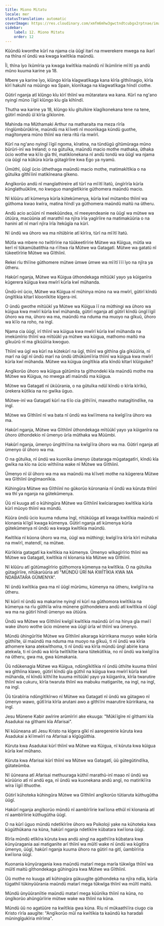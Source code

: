 ```yaml
---
title: Miono Mitatu
locale: mer
statusTranslation: automatic
coverImage: https://res.cloudinary.com/xmfm6mhw3gwctndtcubgx2rptnae/image/upload/v1741354419/small_cover_la_gran_rebelion_28716e29d2.webp
sidebar:
    label: 12. Miono Mitatu
    order: 12
---
```

Kũũndũ kwonthe kũrĩ na njama cia ũũgĩ itarĩ na mwerekere mwega na ikarĩ na thĩna nĩ ũndũ wa kwaga kwĩtĩkia maũndũ.

Ĩĩ, thĩna ĩyo ĩkũmĩria ya kwaga kwĩtĩkia maũndũ nĩ ĩkũmĩirie mĩĩtĩ ya andũ mũno kuuma karine ya 18.

Mbere ya karine ĩyo, kĩũngo kĩrĩa kĩagwatĩkaga kana kĩrĩa gĩthiĩnagio, kĩrĩa kĩrĩ hakuhĩ na mũũngo wa Spain, kĩonĩkaga na kĩagwatĩkaga hĩndĩ ciothe.

Gũtirĩ nganja atĩ kĩũngo kĩu kĩrĩ thĩinĩ wa mũtaratara wa kana. Kũrĩ na ng'ano nyingĩ mũno ĩĩgiĩ kĩũngo kĩu gĩa kĩhĩndĩ.

Thutha wa karine ya 18, kĩũngo kĩu gĩtuĩkire kĩagĩkonekana tene na tene, gũtirĩ mũndũ ũĩ kĩrĩa gĩkĩonire.

Mahinda ma Mũthamaki Arthur na matharaita ma meza rĩrĩa rĩngĩũmbũrũkĩrie, maũndũ ma kĩĩveti nĩ moonĩkaga kũndũ guothe, magĩtonyera mũno thĩinĩ wa riera ritũ rĩa mwĩrĩ.

Kũrĩ na ng'ano nyingĩ ĩĩgiĩ ngoma, kĩratina, na tũndũgũ gĩtũmũraga mũno bũrũri-inĩ wa Ireland; o na gũtuĩka, maũndũ macio mothe mathaka, ũthaka ũcio wothe wa kĩĩo gĩa thĩ, matikĩonekana nĩ andũ tondũ wa ũũgĩ wa njama cia ũũgĩ na kũkũra kũrĩa gũtagĩrĩire kwa Ego ya nyamũ.

Ũmũthĩ, ũũgĩ ũcio ũthethaga maũndũ macio mothe, matimakĩtĩkia o na gũtuĩka gĩthĩĩinĩ matikĩneana gĩkeno.

Angĩkorũo andũ nĩ mangĩathireire atĩ tũrĩ na mĩĩtĩ ĩtatũ, ũngĩrĩrĩa kũrĩa kũngĩathuũkĩire, no kwoguo mangĩetĩkirie gũthomera maũndũ macio.

Nĩ kĩũũru atĩ kũmenya kũrĩa kũtekũmenya, kũrĩa kwĩ mũtambo thĩinĩ wa gũthoma kwao kwĩra, matina hĩndĩ ya gũthomera maũndũ maitũ na ũtheru.

Andũ acio acũũni nĩ meekũũndea, nĩ meeyendeanie na ũũgĩ wa mũtwe wa ũtũũra, macũũnia atĩ marathiĩ na njĩra ĩrĩa yagĩrĩire na matimakũũria o na hanini atĩ nĩ marĩ njĩra ĩrĩa ĩtekũgĩa na kũrĩ.

Nĩ ũndũ wa ũhoro wa ma nĩtũbĩrie atĩ kĩrĩra, tũrĩ na mĩĩtĩ ĩtatũ.

Mũtĩa wa mbere no twĩtĩrĩrie na tũũkeetĩrĩrie Mũtwe wa Kũigua, mũtĩa wa kerĩ nĩ tũkamũbatithia na rĩĩtwa rĩa Mũtwe wa Gatagatĩ. Mũtwe wa gatatũ nĩ tũkeetĩrĩrie Mũtwe wa Gĩthĩinĩ.

Rekei rĩu thĩĩne gũthomere mũtwe ũmwe ũmwe wa mĩĩtĩ ĩĩĩ ĩyo na njĩra ya ũtheru.

Hakũrĩ nganja, Mũtwe wa Kũigua ũthondekaga mĩtũũkĩ yayo ya kũiganĩra kũgerera kũigua kwa mwĩrĩ kũrĩa kwĩ mũhanda.

Ũndũ-inĩ ũcio, Mũtwe wa Kũigua nĩ mũhinya mũno na wa mwĩrĩ, gũtirĩ kĩndũ ũngĩtĩkia kĩtarĩ kĩoonĩkĩtie kĩgera-inĩ.

O ũndũ gwothe mĩtũũkĩ ya Mũtwe wa Kũigua ĩĩ na mũthingi wa ũhoro wa kũigua kwa mwĩrĩ kũrĩa kwĩ mũhanda, gũtirĩ nganja atĩ gũtirĩ kĩndũ ũngĩĩĩgiĩ ũhoro wa ma, ũhoro wa ma, maũndũ ma nduma ma muoyo na gĩkuũ, ũhoro wa kĩĩo na roho, na ingĩ.

Njama cia ũũgĩ, irĩ thĩinĩ wa kũigua kwa mwĩrĩ kũrĩa kwĩ mũhanda na imekũmĩrio thĩinĩ wa mĩtũũkĩ ya mũtwe wa kũigua, mathomo maitũ ma gĩkuũrũ nĩ ma gĩkũũĩria kwoguo.

Thĩinĩ wa ũgĩ wa kũrĩ na kũtekũrĩ na ũgĩ, thĩinĩ wa gĩthĩna gĩa gĩkũũĩria, nĩ marĩ na ũgĩ nĩ ũndũ marĩ na ũndũ ũthũkũmĩĩria thĩinĩ wa kũigua kwa mwĩrĩ kũrĩa kwĩ mũhanda. Mũtwe wa kũigua ũngĩtĩkia atĩa kĩndũ kĩtarĩ kĩũiguike?

Angĩkorũo ũhoro wa kũigua gũtũmĩra ta gĩthondeki kĩa maũndũ mothe ma Mũtwe wa Kũigua, no mwega atĩ maũndũ ma kũigua.

Mũtwe wa Gatagatĩ nĩ ũkũũrania, o na gũtuĩka ndũĩ kĩndũ o kĩrĩa kĩrĩkũ, ũrekera kũtĩkia na no gwĩka ũguo.

Mũtwe-inĩ wa Gatagatĩ kũrĩ na tĩĩo cia gĩthĩĩni, mawatho matagĩtindĩke, na ingĩ.

Mũtwe wa Gĩthĩinĩ nĩ wa bata nĩ ũndũ wa kwĩĩmena na kwĩgĩĩra ũhoro wa ma.

Hakũrĩ nganja, Mũtwe wa Gĩthĩinĩ ũthondekaga mĩtũũkĩ yayo ya kũiganĩra na ũhoro ũthondekio nĩ ũmenyo ũrĩa mũthaka wa Mũũmbi.

Hakũrĩ nganja, ũmenyo ũngĩthĩĩna na kwĩgĩĩra ũhoro wa ma. Gũtirĩ nganja atĩ ũmenyo ũĩ ũhoro wa ma.

O na gũtuĩka, nĩ ũndũ wa kuonĩka ũmenyo ũbataraga mũgatagatĩri, kĩndũ kĩa gwĩka na kĩo na ũcio wĩthiĩna wake nĩ Mũtwe wa Gĩthĩinĩ.

Ũmenyo nĩ ũĩ ũhoro wa ma wa maũndũ ma kĩĩveti mothe na kũgerera Mũtwe wa Gĩthĩinĩ ũngĩmaonĩkia.

Kũhingũra Mũtwe wa Gĩthĩinĩ no gũkorũo kũronania nĩ ũndũ wa kũruta thĩinĩ wa thĩ ya nganja na gũtekũmenya.

Ũũ nĩ kuuga atĩ o kũhingũra Mũtwe wa Gĩthĩinĩ kwĩciaragwo kwĩtĩkia kũrĩa kũrĩ mũoyo thĩinĩ wa mũndũ.

Kũũra ũndũ ũcio kuuma nduma ĩngĩ, nĩtũkũũga atĩ kwaga kwĩtĩkia maũndũ nĩ kĩonania kĩĩgiĩ kwaga kũmenya. Gũtirĩ nganja atĩ kũmenya kũrĩa gũtekũmenya nĩ ũndũ wa kwaga kwĩtĩkia maũndũ.

Kwĩtĩkia nĩ kũona ũhoro wa ma, ũũgĩ wa mũthingi; kwĩgĩĩra kĩrĩa kĩrĩ mũhaka na mwĩrĩ, matendĩ, na mũtwe.

Kũrĩkĩria gatagatĩ ka kwĩtĩkia na kũmenya. Ũmenyo wĩkagĩrĩrio thĩinĩ wa Mũtwe wa Gatagatĩ, kwĩtĩkia nĩ kĩonania kĩa Mũtwe wa Gĩthĩinĩ.

Nĩ kĩũũru atĩ gũtũmagĩrĩrio gũthomora kũmenya na kwĩtĩkia. O na gũtuĩka gũtagĩrĩire, nĩtũkarũũria atĩ "MŨNDŨ ŨRĨ NA KWĨTĨKIA KWA MA NDABATARA GŨMENYA".

Nĩ ũndũ kwĩtĩkia gwa ma nĩ ũũgĩ mũrũmu, kũmenya na ũtheru, kwĩgĩĩra na ũtheru.

Nĩ kũriĩ nĩ ũndũ wa makarine nyingĩ nĩ kũrĩ na gũthomora kwĩtĩkia na kũmenya na rĩu gũthĩĩa wĩra mũnene gũthondekera andũ atĩ kwĩtĩkia nĩ ũũgĩ wa ma na gũtirĩ hĩndĩ ũmenyo wa ũtũũra.

Ũndũ wa Mũtwe wa Gĩthĩinĩ kwĩgiĩ kwĩtĩkia maũndũ ũrĩ na hinya gĩa mwĩĩ wake ũhoro wothe ũcio mũnene wa ũũgĩ ũrĩa wĩ thĩinĩ wa ũmenyo.

Mũndũ ũhingũrĩtie Mũtwe wa Gĩthĩinĩ aikaraga kũririkana muoyo wake kũrĩa gũthiĩte, ũĩ maũndũ ma nduma ma muoyo na gĩkuũ, ti nĩ ũndũ wa kĩrĩa athomere kana atekwĩthoma, ti nĩ ũndũ wa kĩrĩa mũndũ ũngĩ abirie kana atekwĩa, ti nĩ ũndũ wa kĩrĩa twĩtĩkĩtie kana tũtekũtĩkia, no nĩ ũndũ wa kwĩgĩĩra na ũtheru, gwa ma, gwa kũmakania.

Ũũ ndũkenagia Mũtwe wa Kũigua, ndũngĩkĩtĩkia nĩ ũndũ ũthiĩte kuuma thĩinĩ wa gĩthĩina kĩawo, gũtirĩ kĩndũ gĩa gũthiĩ na kũigua kwa mwĩrĩ kũrĩa kwĩ mũhanda, nĩ kĩndũ kĩthĩĩte kuuma mĩtũũkĩ yayo ya kũiganĩra, kĩrĩa twarutire thĩinĩ wa cukuru, kĩrĩa twaruta thĩinĩ wa mabuku matiganĩte, na ingĩ, na ingĩ, na ingĩ.

Ũũ tũrabĩria ndũngĩtĩkĩrwo nĩ Mũtwe wa Gatagatĩ nĩ ũndũ wa gũtagwo nĩ ũmenyo wawo, gũtĩĩria kĩrĩa arutani awo a gĩthĩĩni maarutire kũririkana, na ingĩ.

Jesu Mũnene Kabir awĩrire arũmĩrĩri ake ekuuga: "Mũkĩĩgĩre nĩ gĩthami kĩa Asadukai na gĩthami kĩa Afarisai".

Nĩ kũũneana atĩ Jesu Kristo na kĩgera gĩkĩ nĩ aaregereirie kũruta kwa Asadukai a kĩĩmwĩrĩ na Afarisai a kĩgũgũithia.

Kũruta kwa Asadukai kũrĩ thĩinĩ wa Mũtwe wa Kũigua, nĩ kũruta kwa kũigua kũrĩa kwĩ mũhano.

Kũruta kwa Afarisai kũrĩ thĩinĩ wa Mũtwe wa Gatagatĩ, ũũ gũtegũtindĩka, gũtateũmba.

Nĩ ũũneana atĩ Afarisai methuuraga kũthiĩ marathũ-inĩ maao nĩ ũndũ wa kũrũũrio atĩ nĩ andũ ega, nĩ ũndũ wa kuonekana andũ angĩ, no matirikĩĩra wĩra ĩĩgiĩ ithuothe.

Gũtirĩ kũhoteka kũhingũra Mũtwe wa Gĩthĩinĩ angĩkorũo tũtiaruta kũthugũtha ũũgĩ.

Hakũrĩ nganja angĩkorũo mũndũ nĩ aambĩrĩirie kwĩĩona ethũĩ nĩ kĩonania atĩ nĩ aambĩrĩirie kũthugũtha ũũgĩ.

O na kũrĩ ũguo mũndũ ndetĩkĩrĩre ũhoro wa Psikoloji yake na kũhoteka kwa kũgũthũkana na kũna, hakũrĩ nganja ndetĩkĩre kũbatara kwĩĩona ũũgĩ.

Rĩrĩa mũndũ etĩkĩra kũruta kwa andũ aingĩ na agathĩĩra kũbatara kwa kũnyũragania aai matiganĩte arĩ thĩinĩ wa mũĩtĩ wake nĩ ũndũ wa kũgitĩra ũmenyo, ũũgĩ, hakũrĩ nganja kuuma ũhoro na gũtirĩ na gitĩ, ũambĩrĩria kwĩĩona ũũgĩ.

Kuonania kũnyũragania kwa maũndũ matarĩ mega marĩa tũkwĩga thĩinĩ wa mũĩtĩ maitũ gĩthondekaga gũhingũra kwa Mũtwe wa Gĩthĩinĩ.

Ũũ mothe no kuuga atĩ kũhingũra gũkuugĩte gũthondeka na njĩra ndĩa, kũrĩa tũgathiĩ tũkinyũũrania maũndũ matarĩ mega tũkwĩga thĩinĩ wa mũĩtĩ maitũ.

Mũndũ ũnyũũraniĩtie maũndũ matarĩ mega kũũnĩka thĩinĩ na kũna, no ũngĩkorũo ahũngũrĩirie mũtwe wake wa thĩinĩ na kũna.

Mũndũ ũũ no agatũũre na kwĩtĩkia gwa kũna. Rĩu nĩ mũkaathĩĩra ciugo cia Kristo rĩrĩa aaugĩte: "Angĩkorũo mũĩ na kwĩtĩkia ta kaũndũ ka haradali mũningĩgukĩria mĩrĩma".

